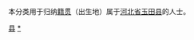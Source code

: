 {{Catnav|頁面分類|各種主題的頁面分類|依中国各省来作的分类|各地中国人|河北人|唐山人}}
{{Catnav|頁面分類|人物|各國人物|中国人|各地中国人|河北人|唐山人}}

本分类用于归纳[[籍贯|籍贯]]（出生地）属于[[河北省|河北省]][[玉田县|玉田县]]的人士。

[[Category:唐山人|县]]
[[Category:玉田县|*]]